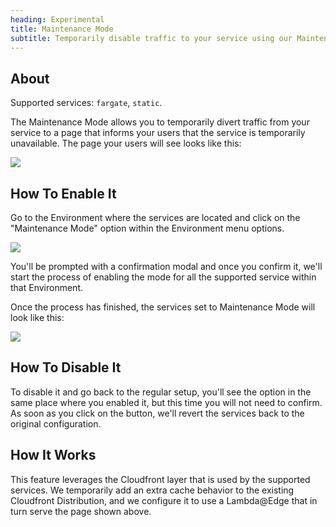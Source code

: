 ```yaml
---
heading: Experimental
title: Maintenance Mode
subtitle: Temporarily disable traffic to your service using our Maintenance Mode.
---
```



## About

Supported services: `fargate`, `static`.

The Maintenance Mode allows you to temporarily divert traffic from your service to a page that informs your users that the service is temporarily unavailable.
The page your users will see looks like this:

<div className="drop-shadow-md rounded min-h-[200px]">

<Image
  className="margin-0 rounded"
  src="https://res.cloudinary.com/djp21wtxm/image/upload/v1666430995/i1600x983-LPvqk9j7nJVD_exnscl.png"
/>
</div>

## How To Enable It

Go to the Environment where the services are located and click on the "Maintenance Mode" option within the Environment menu options.

<div className="w-[300px]" >
<img src="https://res.cloudinary.com/djp21wtxm/image/upload/v1666608119/i842x550-ik-QFoDGMUX4_n24afo.png" />
</div>

You'll be prompted with a confirmation modal and once you confirm it, we'll start the process of enabling the mode for all the supported service within that Environment.

Once the process has finished, the services set to Maintenance Mode will look like this:

<Image
 src="https://res.cloudinary.com/djp21wtxm/image/upload/v1666431532/i1600x576-MnKEoIcY9HmC_fh7cli.png"
/>

## How To Disable It

To disable it and go back to the regular setup, you'll see the option in the same place where you enabled it, but this time you will not need to confirm.
As soon as you click on the button, we'll revert the services back to the original configuration.

## How It Works

This feature leverages the Cloudfront layer that is used by the supported services. We temporarily add an extra cache behavior to the existing Cloudfront Distribution, and we configure it to use a Lambda@Edge that in turn serve the page shown above.
